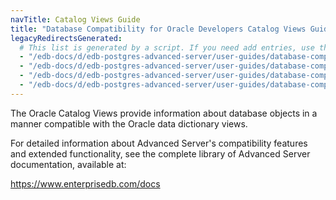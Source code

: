 ```yaml
---
navTitle: Catalog Views Guide
title: "Database Compatibility for Oracle Developers Catalog Views Guide"
legacyRedirectsGenerated:
  # This list is generated by a script. If you need add entries, use the `legacyRedirects` key.
  - "/edb-docs/d/edb-postgres-advanced-server/user-guides/database-compatibility-for-oracle-developers-catalog-views-guide/13/index.html"
  - "/edb-docs/d/edb-postgres-advanced-server/user-guides/database-compatibility-for-oracle-developers-catalog-views-guide/13/conclusion.html"
  - "/edb-docs/d/edb-postgres-advanced-server/user-guides/database-compatibility-for-oracle-developers-catalog-views-guide/13/genindex.html"
  - "/edb-docs/d/edb-postgres-advanced-server/user-guides/database-compatibility-for-oracle-developers-catalog-views-guide/13/introduction.html"
---
```


The Oracle Catalog Views provide information about database objects in a manner compatible with the Oracle data dictionary views.

For detailed information about Advanced Server's compatibility features and extended functionality, see the complete library of Advanced Server documentation, available at:

<https://www.enterprisedb.com/docs>
